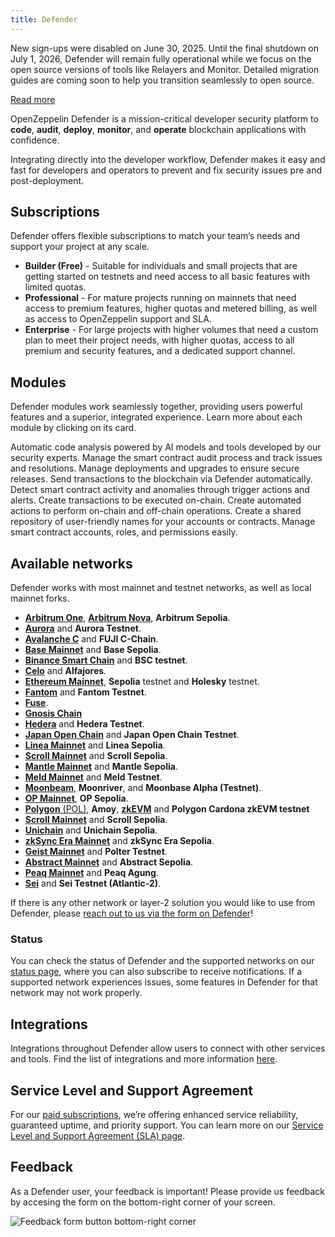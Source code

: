 ```yaml
---
title: Defender
---
```


<Callout type='warn'>


New sign-ups were disabled on June 30, 2025. Until the final shutdown on July 1, 2026, Defender will remain fully operational while we focus on the open source versions of tools like Relayers and Monitor. Detailed migration guides are coming soon to help you transition seamlessly to open source.

[Read more](https://blog.openzeppelin.com/doubling-down-on-open-source-and-phasing-out-defender)

</Callout>

OpenZeppelin Defender is a mission-critical developer security platform to **code**, **audit**, **deploy**, **monitor**, and **operate** blockchain applications with confidence.

Integrating directly into the developer workflow, Defender makes it easy and fast for developers and operators to prevent and fix security issues pre and post-deployment.

## Subscriptions
Defender offers flexible subscriptions to match your team’s needs and support your project at any scale.

* **Builder (Free)** - Suitable for individuals and small projects that are getting started on testnets and need access to all basic features with limited quotas.
* **Professional** - For mature projects running on mainnets that need access to premium features, higher quotas and metered billing, as well as access to OpenZeppelin support and SLA.
* **Enterprise** - For large projects with higher volumes that need a custom plan to meet their project needs, with higher quotas, access to all premium and security features, and a dedicated support channel.

## Modules

Defender modules work seamlessly together, providing users powerful features and a superior, integrated experience. Learn more about each module by clicking on its card.

<Cards>
  <Card
    href="./modules/code"
    title="Code Inspector"
  >
    Automatic code analysis powered by AI models and tools developed by our security experts.
  </Card>
  <Card
    href="./modules/audit"
    title="Audit"
  >
    Manage the smart contract audit process and track issues and resolutions.
  </Card>
  <Card
    href="./modules/deploy"
    title="Deploy"
  >
    Manage deployments and upgrades to ensure secure releases.
  </Card>
  <Card
    href="./modules/relayers"
    title="Relayers"
  >
    Send transactions to the blockchain via Defender automatically.
  </Card>
  <Card
    href="./modules/monitor"
    title="Monitor"
  >
    Detect smart contract activity and anomalies through trigger actions and alerts.
  </Card>
  <Card
    href="./modules/transaction-proposals"
    title="Transaction Proposals"
  >
    Create transactions to be executed on-chain.
  </Card>
  <Card
    href="./modules/actions"
    title="Actions"
  >
    Create automated actions to perform on-chain and off-chain operations.
  </Card>
  <Card
    href="./modules/address-book"
    title="Address Book"
  >
    Create a shared repository of user-friendly names for your accounts or contracts.
  </Card>
  <Card
    href="./modules/access-control"
    title="Access Control"
  >
    Manage smart contract accounts, roles, and permissions easily.
  </Card>
</Cards>

## Available networks
Defender works with most mainnet and testnet networks, as well as local mainnet forks.

* [**Arbitrum One**](https://arbitrum.io/), [**Arbitrum Nova**](https://nova.arbitrum.io/), **Arbitrum Sepolia**.
* [**Aurora**](https://aurora.dev/) and **Aurora Testnet**.
* [**Avalanche C**](https://docs.avax.network/dapps) and **FUJI C-Chain**.
* [**Base Mainnet**](https://www.base.org/) and **Base Sepolia**.
* [**Binance Smart Chain**](https://docs.binance.org/smart-chain/guides/bsc-intro.html) and **BSC testnet**.
* [**Celo**](https://celo.org/) and **Alfajores**.
* [**Ethereum Mainnet**](https://ethereum.org/en/), **Sepolia** testnet and **Holesky** testnet.
* [**Fantom**](https://fantom.foundation/what-is-fantom-opera/) and **Fantom Testnet**.
* [**Fuse**](https://fuse.io/).
* [**Gnosis Chain**](https://www.gnosis.io/)
* [**Hedera**](https://hedera.com/) and **Hedera Testnet**.
* [**Japan Open Chain**](https://www.japanopenchain.org/en/docs/developer/mainnet) and **Japan Open Chain Testnet**.
* [**Linea Mainnet**](https://linea.build/) and **Linea Sepolia**.
* [**Scroll Mainnet**](https://scroll.io/) and **Scroll Sepolia**.
* [**Mantle Mainnet**](https://www.mantle.xyz/) and **Mantle Sepolia**.
* [**Meld Mainnet**](https://www.meld.com/) and **Meld Testnet**.
* [**Moonbeam**](https://moonbeam.network/), **Moonriver**, and **Moonbase Alpha (Testnet)**.
* [**OP Mainnet**](https://optimism.io/), **OP Sepolia**.
* [**Polygon** (POL)](https://www.polygon.technology/), **Amoy**, [**zkEVM**](https://polygon.technology/polygon-zkevm) and **Polygon Cardona zkEVM testnet**
* [**Scroll Mainnet**](https://scroll.io/) and **Scroll Sepolia**.
* [**Unichain**](https://www.unichain.org/) and **Unichain Sepolia**.
* [**zkSync Era Mainnet**](https://zksync.io/) and **zkSync Era Sepolia**.
* [**Geist Mainnet**](https://www.playongeist.com//) and **Polter Testnet**.
* [**Abstract Mainnet**](https://docs.abs.xyz/overview) and **Abstract Sepolia**.
* [**Peaq Mainnet**](https://www.peaq.network/) and **Peaq Agung**.
* [**Sei**](https://www.sei.io/) and **Sei Testnet (Atlantic-2)**.

If there is any other network or layer-2 solution you would like to use from Defender, please [reach out to us via the form on Defender](index#feedback)!

### Status
You can check the status of Defender and the supported networks on our [status page](https://status.defender.openzeppelin.com/), where you can also subscribe to receive notifications. If a supported network experiences issues, some features in Defender for that network may not work properly.

## Integrations
Integrations throughout Defender allow users to connect with other services and tools. Find the list of integrations and more information [here](integrations).

## Service Level and Support Agreement
For our [paid subscriptions](https://www.openzeppelin.com/pricing), we’re offering enhanced service reliability, guaranteed uptime, and priority support. You can learn more on our [Service Level and Support Agreement (SLA) page](https://www.openzeppelin.com/service-level-agreement).

## Feedback

As a Defender user, your feedback is important! Please provide us feedback by accesing the form on the bottom-right corner of your screen.

![Feedback form button bottom-right corner](/defender/feedback-button.png)
